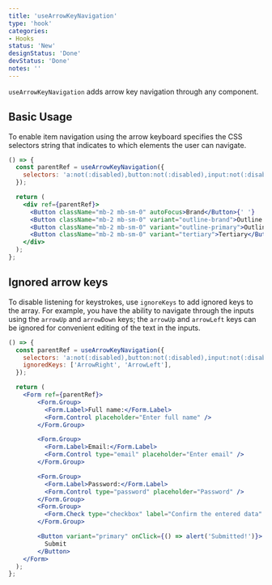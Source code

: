 ```yaml
---
title: 'useArrowKeyNavigation'
type: 'hook'
categories:
- Hooks
status: 'New'
designStatus: 'Done'
devStatus: 'Done'
notes: ''
---
```


`useArrowKeyNavigation` adds arrow key navigation through any component.

## Basic Usage
To enable item navigation using the arrow keyboard specifies the CSS selectors string that indicates to which elements
the user can navigate.

```jsx live
() => {
  const parentRef = useArrowKeyNavigation({
    selectors: 'a:not(:disabled),button:not(:disabled),input:not(:disabled)',
  });

  return (
    <div ref={parentRef}>
      <Button className="mb-2 mb-sm-0" autoFocus>Brand</Button>{' '}
      <Button className="mb-2 mb-sm-0" variant="outline-brand">Outline Brand</Button>{' '}
      <Button className="mb-2 mb-sm-0" variant="outline-primary">Outline Primary</Button>{' '}
      <Button className="mb-2 mb-sm-0" variant="tertiary">Tertiary</Button>{' '}
    </div>
  );
};

```

## Ignored arrow keys
To disable listening for keystrokes, use `ignoreKeys` to add ignored keys to the array.
For example, you have the ability to navigate through the inputs using the `arrowUp` and `arrowDown` keys;
the `arrowUp` and `arrowLeft` keys can be ignored for convenient editing of the text in the inputs.

```jsx live
() => {
  const parentRef = useArrowKeyNavigation({
    selectors: 'a:not(:disabled),button:not(:disabled),input:not(:disabled)',
    ignoredKeys: ['ArrowRight', 'ArrowLeft'],
  });

  return (
    <Form ref={parentRef}>
        <Form.Group>
          <Form.Label>Full name:</Form.Label>
          <Form.Control placeholder="Enter full name" />
        </Form.Group>

        <Form.Group>
          <Form.Label>Email:</Form.Label>
          <Form.Control type="email" placeholder="Enter email" />
        </Form.Group>

        <Form.Group>
          <Form.Label>Password:</Form.Label>
          <Form.Control type="password" placeholder="Password" />
        </Form.Group>
        <Form.Group>
          <Form.Check type="checkbox" label="Confirm the entered data" />
        </Form.Group>

        <Button variant="primary" onClick={() => alert('Submitted!')}>
          Submit
        </Button>
    </Form>
  );
};
```
